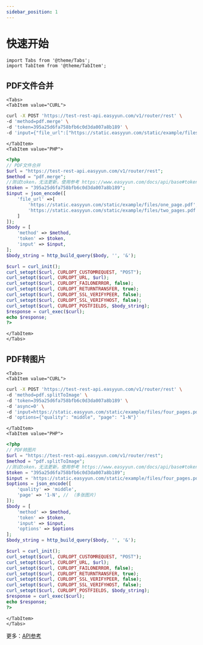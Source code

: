```yaml
---
sidebar_position: 1
---
```


# 快速开始

```mdx-code-block
import Tabs from '@theme/Tabs';
import TabItem from '@theme/TabItem';
```

## PDF文件合并

```mdx-code-block
<Tabs>
<TabItem value="CURL">
```

```bash
curl -X POST 'https://test-rest-api.easyyun.com/v1/router/rest' \
-d 'method=pdf.merge' \
-d 'token=395a25d6fa758bfb6c0d3da007a8b189' \
-d 'input={"file_url":["https://static.easyyun.com/static/example/files/one_page.pdf","https://static.easyyun.com/static/example/files/two_pages.pdf"]}'
```

```mdx-code-block
</TabItem>
<TabItem value="PHP">
```

```php
<?php
// PDF文件合并
$url = "https://test-rest-api.easyyun.com/v1/router/rest";
$method = "pdf.merge";
//测试token，无法更新，使用参考 https://www.easyyun.com/docs/api/base#token
$token = "395a25d6fa758bfb6c0d3da007a8b189";
$input = json_encode([
    'file_url' =>[
        'https://static.easyyun.com/static/example/files/one_page.pdf',
        'https://static.easyyun.com/static/example/files/two_pages.pdf'
    ]
]);
$body = [
    'method' => $method,
    'token' => $token,
    'input' => $input,
];
$body_string = http_build_query($body, '', '&');

$curl = curl_init();
curl_setopt($curl, CURLOPT_CUSTOMREQUEST, "POST");
curl_setopt($curl, CURLOPT_URL, $url);
curl_setopt($curl, CURLOPT_FAILONERROR, false);
curl_setopt($curl, CURLOPT_RETURNTRANSFER, true);
curl_setopt($curl, CURLOPT_SSL_VERIFYPEER, false);
curl_setopt($curl, CURLOPT_SSL_VERIFYHOST, false);
curl_setopt($curl, CURLOPT_POSTFIELDS, $body_string);
$response = curl_exec($curl);
echo $response;
?>
```



```mdx-code-block
</TabItem>
</Tabs>
```



## PDF转图片

```mdx-code-block
<Tabs>
<TabItem value="CURL">
```

```bash
curl -X POST 'https://test-rest-api.easyyun.com/v1/router/rest' \
-d 'method=pdf.splitToImage' \
-d 'token=395a25d6fa758bfb6c0d3da007a8b189' \
-d 'async=0' \
-d 'input=https://static.easyyun.com/static/example/files/four_pages.pdf' \
-d 'options={"quality": "middle", "page": "1-N"}'
```

```mdx-code-block
</TabItem>
<TabItem value="PHP">
```

```php
<?php
// PDF转图片
$url = "https://test-rest-api.easyyun.com/v1/router/rest";
$method = "pdf.splitToImage";
//测试token，无法更新，使用参考 https://www.easyyun.com/docs/api/base#token
$token = "395a25d6fa758bfb6c0d3da007a8b189";
$input = 'https://static.easyyun.com/static/example/files/four_pages.pdf';
$options = json_encode([
    'quality' => 'middle',
    'page' => '1-N', // （多张图片）
]);
$body = [
    'method' => $method,
    'token' => $token,
    'input' => $input,
    'options' => $options
];
$body_string = http_build_query($body, '', '&');

$curl = curl_init();
curl_setopt($curl, CURLOPT_CUSTOMREQUEST, "POST");
curl_setopt($curl, CURLOPT_URL, $url);
curl_setopt($curl, CURLOPT_FAILONERROR, false);
curl_setopt($curl, CURLOPT_RETURNTRANSFER, true);
curl_setopt($curl, CURLOPT_SSL_VERIFYPEER, false);
curl_setopt($curl, CURLOPT_SSL_VERIFYHOST, false);
curl_setopt($curl, CURLOPT_POSTFIELDS, $body_string);
$response = curl_exec($curl);
echo $response;
?>
```



```mdx-code-block
</TabItem>
</Tabs>
```

更多：[API参考](/docs/api/base)



